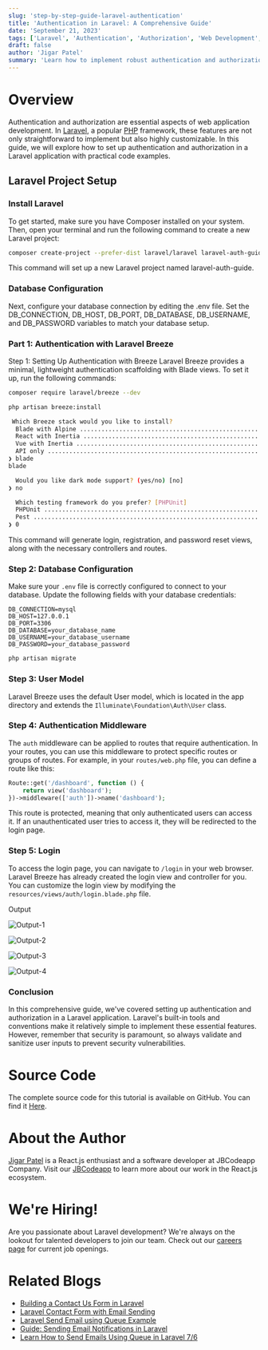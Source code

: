```yaml
---
slug: 'step-by-step-guide-laravel-authentication'
title: 'Authentication in Laravel: A Comprehensive Guide'
date: 'September 21, 2023'
tags: ['Laravel', 'Authentication', 'Authorization', 'Web Development', 'PHP']
draft: false
author: 'Jigar Patel'
summary: 'Learn how to implement robust authentication and authorization in a Laravel application with step-by-step code examples. This comprehensive guide covers everything from setting up authentication to defining authorization gates.'
---
```


# Overview

<TOCInline toc={props.toc} exclude="Overview" toHeading={2} />

Authentication and authorization are essential aspects of web application development. In [Laravel](https://laravel.com/), a popular [PHP](https://www.php.net/) framework, these features are not only straightforward to implement but also highly customizable. In this guide, we will explore how to set up authentication and authorization in a Laravel application with practical code examples.

## Laravel Project Setup

### Install Laravel

To get started, make sure you have Composer installed on your system. Then, open your terminal and run the following command to create a new Laravel project:

```bash
composer create-project --prefer-dist laravel/laravel laravel-auth-guide
```

This command will set up a new Laravel project named laravel-auth-guide.

### Database Configuration

Next, configure your database connection by editing the .env file. Set the DB_CONNECTION, DB_HOST, DB_PORT, DB_DATABASE, DB_USERNAME, and DB_PASSWORD variables to match your database setup.

### Part 1: Authentication with Laravel Breeze

Step 1: Setting Up Authentication with Breeze
Laravel Breeze provides a minimal, lightweight authentication scaffolding with Blade views. To set it up, run the following commands:

```bash
composer require laravel/breeze --dev
```

```bash
php artisan breeze:install
```

```bash
 Which Breeze stack would you like to install?
  Blade with Alpine ..................................................................................................................... blade
  React with Inertia .................................................................................................................... react
  Vue with Inertia ........................................................................................................................ vue
  API only ................................................................................................................................ api
❯ blade
blade

  Would you like dark mode support? (yes/no) [no]
❯ no

  Which testing framework do you prefer? [PHPUnit]
  PHPUnit ................................................................................................................................... 0
  Pest ...................................................................................................................................... 1
❯ 0
```

This command will generate login, registration, and password reset views, along with the necessary controllers and routes.

### Step 2: Database Configuration

Make sure your `.env` file is correctly configured to connect to your database. Update the following fields with your database credentials:

```env
DB_CONNECTION=mysql
DB_HOST=127.0.0.1
DB_PORT=3306
DB_DATABASE=your_database_name
DB_USERNAME=your_database_username
DB_PASSWORD=your_database_password
```

```bash
php artisan migrate
```

### Step 3: User Model

Laravel Breeze uses the default User model, which is located in the app directory and extends the `Illuminate\Foundation\Auth\User` class.

### Step 4: Authentication Middleware

The `auth` middleware can be applied to routes that require authentication. In your routes, you can use this middleware to protect specific routes or groups of routes. For example, in your `routes/web.php` file, you can define a route like this:

```php
Route::get('/dashboard', function () {
    return view('dashboard');
})->middleware(['auth'])->name('dashboard');
```

This route is protected, meaning that only authenticated users can access it. If an unauthenticated user tries to access it, they will be redirected to the login page.

### Step 5: Login

To access the login page, you can navigate to `/login` in your web browser. Laravel Breeze has already created the login view and controller for you. You can customize the login view by modifying the `resources/views/auth/login.blade.php` file.

Output

![Output-1](/static/blog/step-by-step-guide-laravel-authentication/image.png)

![Output-2](/static/blog/step-by-step-guide-laravel-authentication/image-1.png)

![Output-3](/static/blog/step-by-step-guide-laravel-authentication/image-2.png)

![Output-4](/static/blog/step-by-step-guide-laravel-authentication/image-3.png)

### Conclusion

In this comprehensive guide, we've covered setting up authentication and authorization in a Laravel application. Laravel's built-in tools and conventions make it relatively simple to implement these essential features. However, remember that security is paramount, so always validate and sanitize user inputs to prevent security vulnerabilities.

# Source Code

The complete source code for this tutorial is available on GitHub. You can find it [Here](https://github.com/jbcodeapp/Blogs/tree/main/laravel-auth-guide).

# About the Author

[Jigar Patel](https://expertlaravel.com) is a React.js enthusiast and a software developer at JBCodeapp Company. Visit our [JBCodeapp](https://jbcodeapp.com) to learn more about our work in the React.js ecosystem.

# We're Hiring!

Are you passionate about Laravel development? We're always on the lookout for talented developers to join our team. Check out our [careers page](https://jbcodeapp.com) for current job openings.

# Related Blogs

- [Building a Contact Us Form in Laravel](building-a-contact-us-form-in-laravel)
- [Laravel Contact Form with Email Sending](Laravel-Contact-Form-with-Email-Sending)
- [Laravel Send Email using Queue Example](Send-Email-using-Queue-Example)
- [Guide: Sending Email Notifications in Laravel](Guide-Sending-Email-Notifications-in-Laravel)
- [Learn How to Send Emails Using Queue in Laravel 7/6](Laravel-6-Queue-for-Sending-Emails)
